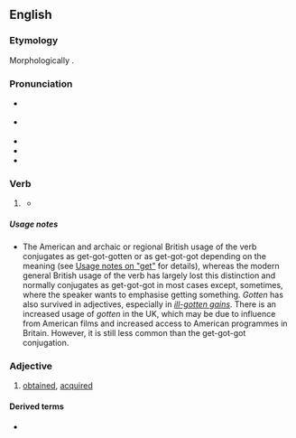 ==English==

===Etymology===
Morphologically {{suffix|en|got|en}}.

===Pronunciation===
* {{a|RP}} {{IPA|en|/ˈɡɒtn̩/}}
* {{a|GenAm}} {{IPA|en|/ˈɡɑtn̩/|[ˈɡɑʔn̩]|[ˈɡɑt̚n̩]}}
* {{audio|en|en-us-gotten.ogg|Audio (US)}}
* {{rhymes|en|ɒtən}}
* {{hyphenation|en|got|ten}}

===Verb===
{{head|en|verb form|cat2=irregular past participles}}

# {{lb|en|chiefly|North America|Irish|Scottish|Northern English,|or|_|archaic}} {{inflection of|en|get||past|part}}
#* {{RQ:Authorized Version|book=Genesis|chapter=4|verse=1|passage=And Adam knew Eve his wife; and she conceived, and bare Cain, and said, I have '''gotten''' a man from the LORD.}}

=====Usage notes=====
* The American and archaic or regional British usage of the verb conjugates as get-got-gotten or as get-got-got depending on the meaning (see [[get#Usage notes|Usage notes on "get"]] for details), whereas the modern general British usage of the verb has largely lost this distinction and normally conjugates as get-got-got in most cases except, sometimes, where the speaker wants to emphasise getting something. ''Gotten'' has also survived in adjectives, especially in ''[[ill-gotten gains]]''. There is an increased usage of ''gotten'' in the UK, which may be due to influence from American films and increased access to American programmes in Britain. However, it is still less common than the get-got-got conjugation.

===Adjective===
{{en-adj|-}}

# {{lb|en|mostly in combination}} [[obtained]], [[acquired]]

====Derived terms====
* {{l|en|ill-gotten}}